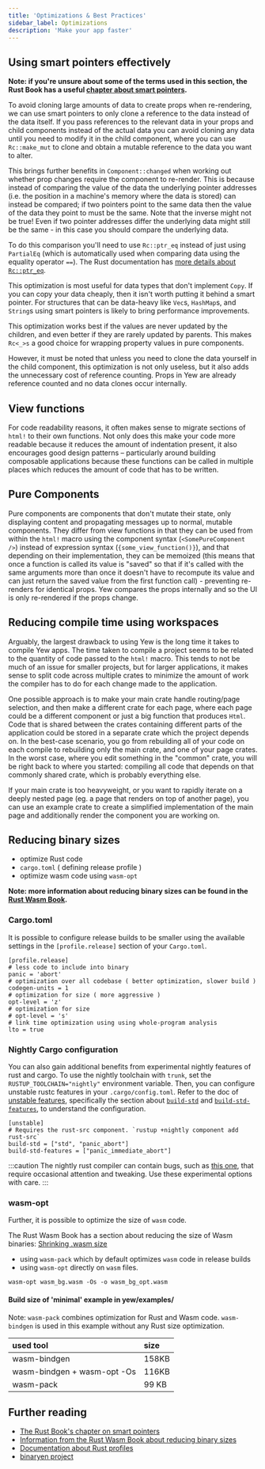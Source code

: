 ```yaml
---
title: 'Optimizations & Best Practices'
sidebar_label: Optimizations
description: 'Make your app faster'
---
```


## Using smart pointers effectively

**Note: if you're unsure about some of the terms used in this section, the Rust Book has a useful
[chapter about smart pointers](https://doc.rust-lang.org/book/ch15-00-smart-pointers.html).**

To avoid cloning large amounts of data to create props when re-rendering, we can use
smart pointers to only clone a reference to the data instead of the data itself. If you pass
references to the relevant data in your props and child components instead of the actual data you
can avoid cloning any data until you need to modify it in the child component, where you can
use `Rc::make_mut` to clone and obtain a mutable reference to the data you want to alter.

This brings further benefits in `Component::changed` when working out whether prop changes require
the component to re-render. This is because instead of comparing the value of the data the
underlying pointer addresses (i.e. the position in a machine's memory where the data is stored) can
instead be compared; if two pointers point to the same data then the value of the data they point to
must be the same. Note that the inverse might not be true! Even if two pointer addresses differ the
underlying data might still be the same - in this case you should compare the underlying data.

To do this comparison you'll need to use `Rc::ptr_eq` instead of just using `PartialEq` (which is
automatically used when comparing data using the equality operator `==`). The Rust documentation
has [more details about `Rc::ptr_eq`](https://doc.rust-lang.org/stable/std/rc/struct.Rc.html#method.ptr_eq).

This optimization is most useful for data types that don't implement `Copy`. If you can copy your
data cheaply, then it isn't worth putting it behind a smart pointer. For structures that
can be data-heavy like `Vec`s, `HashMap`s, and `String`s using smart pointers is likely to bring
performance improvements.

This optimization works best if the values are never updated by the children, and even better if
they are rarely updated by parents. This makes `Rc<_>s` a good choice for wrapping property values
in pure components.

However, it must be noted that unless you need to clone the data yourself in the child component,
this optimization is not only useless, but it also adds the unnecessary cost of reference counting. Props
in Yew are already reference counted and no data clones occur internally.

## View functions

For code readability reasons, it often makes sense to migrate sections of `html!` to their own
functions. Not only does this make your code more readable because it reduces the amount of
indentation present, it also encourages good design patterns – particularly around building
composable applications because these functions can be called in multiple places which reduces the
amount of code that has to be written.

## Pure Components

Pure components are components that don't mutate their state, only displaying content and
propagating messages up to normal, mutable components. They differ from view functions in that they
can be used from within the `html!` macro using the component syntax \(`<SomePureComponent />`\)
instead of expression syntax \(`{some_view_function()}`\), and that depending on their
implementation, they can be memoized (this means that once a function is called its value is "saved"
so that if it's called with the same arguments more than once it doesn't have to recompute its value
and can just return the saved value from the first function call) - preventing re-renders for
identical props. Yew compares the props internally and so the UI is only re-rendered if the props change.

## Reducing compile time using workspaces

Arguably, the largest drawback to using Yew is the long time it takes to compile Yew apps. The time
taken to compile a project seems to be related to the quantity of code passed to the `html!` macro.
This tends to not be much of an issue for smaller projects, but for larger applications, it makes
sense to split code across multiple crates to minimize the amount of work the compiler has to do for
each change made to the application.

One possible approach is to make your main crate handle routing/page selection, and then make a
different crate for each page, where each page could be a different component or just a big
function that produces `Html`. Code that is shared between the crates containing different parts of
the application could be stored in a separate crate which the project depends on.
In the best-case scenario, you go from rebuilding all of your code on each compile to rebuilding
only the main crate, and one of your page crates. In the worst case, where you edit something in the
"common" crate, you will be right back to where you started: compiling all code that depends on that
commonly shared crate, which is probably everything else.

If your main crate is too heavyweight, or you want to rapidly iterate on a deeply nested page \(eg.
a page that renders on top of another page\), you can use an example crate to create a simplified
implementation of the main page and additionally render the component you are working on.

## Reducing binary sizes

- optimize Rust code
- `cargo.toml` \( defining release profile \)
- optimize wasm code using `wasm-opt`

**Note: more information about reducing binary sizes can be found in the
[Rust Wasm Book](https://rustwasm.github.io/book/reference/code-size.html#optimizing-builds-for-code-size).**

### Cargo.toml

It is possible to configure release builds to be smaller using the available settings in the
`[profile.release]` section of your `Cargo.toml`.

```toml, title=Cargo.toml
[profile.release]
# less code to include into binary
panic = 'abort'
# optimization over all codebase ( better optimization, slower build )
codegen-units = 1
# optimization for size ( more aggressive )
opt-level = 'z'
# optimization for size
# opt-level = 's'
# link time optimization using using whole-program analysis
lto = true
```

### Nightly Cargo configuration

You can also gain additional benefits from experimental nightly features of rust and
cargo. To use the nightly toolchain with `trunk`, set the `RUSTUP_TOOLCHAIN="nightly"` environment
variable. Then, you can configure unstable rustc features in your `.cargo/config.toml`.
Refer to the doc of [unstable features], specifically the section about [`build-std`] and
[`build-std-features`], to understand the configuration.

```toml, title=".cargo/config.toml"
[unstable]
# Requires the rust-src component. `rustup +nightly component add rust-src`
build-std = ["std", "panic_abort"]
build-std-features = ["panic_immediate_abort"]
```

[unstable features]: https://doc.rust-lang.org/cargo/reference/unstable.html
[`build-std`]: https://doc.rust-lang.org/cargo/reference/unstable.html#build-std
[`build-std-features`]: https://doc.rust-lang.org/cargo/reference/unstable.html#build-std-features

:::caution
The nightly rust compiler can contain bugs, such as [this one](https://github.com/yewstack/yew/issues/2696),
that require occasional attention and tweaking. Use these experimental options with care.
:::

### wasm-opt

Further, it is possible to optimize the size of `wasm` code.

The Rust Wasm Book has a section about reducing the size of Wasm binaries:
[Shrinking .wasm size](https://rustwasm.github.io/book/game-of-life/code-size.html)

- using `wasm-pack` which by default optimizes `wasm` code in release builds
- using `wasm-opt` directly on `wasm` files.

```text
wasm-opt wasm_bg.wasm -Os -o wasm_bg_opt.wasm
```

#### Build size of 'minimal' example in yew/examples/

Note: `wasm-pack` combines optimization for Rust and Wasm code. `wasm-bindgen` is used in this example without any Rust size optimization.

| used tool                   | size  |
| :-------------------------- | :---- |
| wasm-bindgen                | 158KB |
| wasm-bindgen + wasm-opt -Os | 116KB |
| wasm-pack                   | 99 KB |

## Further reading

- [The Rust Book's chapter on smart pointers](https://doc.rust-lang.org/book/ch15-00-smart-pointers.html)
- [Information from the Rust Wasm Book about reducing binary sizes](https://rustwasm.github.io/book/reference/code-size.html#optimizing-builds-for-code-size)
- [Documentation about Rust profiles](https://doc.rust-lang.org/cargo/reference/profiles.html)
- [binaryen project](https://github.com/WebAssembly/binaryen)
